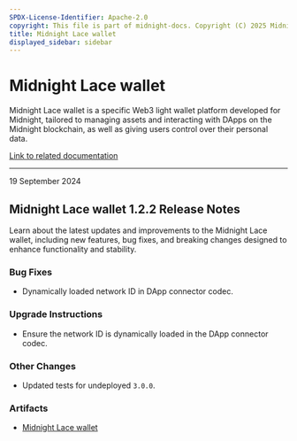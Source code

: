 ```yaml
---
SPDX-License-Identifier: Apache-2.0
copyright: This file is part of midnight-docs. Copyright (C) 2025 Midnight Foundation. Licensed under the Apache License, Version 2.0 (the "License"); You may not use this file except in compliance with the License. You may obtain a copy of the License at http://www.apache.org/licenses/LICENSE-2.0 Unless required by applicable law or agreed to in writing, software distributed under the License is distributed on an "AS IS" BASIS, WITHOUT WARRANTIES OR CONDITIONS OF ANY KIND, either express or implied. See the License for the specific language governing permissions and limitations under the License.
title: Midnight Lace wallet
displayed_sidebar: sidebar
---
```


# Midnight Lace wallet

Midnight Lace wallet is a specific Web3 light wallet platform developed for Midnight, tailored to managing assets and interacting with DApps on the Midnight blockchain, as well as giving users control over their personal data.

[Link to related documentation](https://www.lace.io/)

---

<div 
  style={{
    marginTop: '0',
    fontSize: '1rem',
    fontWeight: 'normal',
    marginBottom: '0.5rem'
  }}
>
  19 September 2024
</div>

## Midnight Lace wallet 1.2.2 Release Notes

Learn about the latest updates and improvements to the Midnight Lace wallet, including new features, bug fixes, and breaking changes designed to enhance functionality and stability.

### Bug Fixes

- Dynamically loaded network ID in DApp connector codec.  

### Upgrade Instructions

- Ensure the network ID is dynamically loaded in the DApp connector codec.  

### Other Changes

- Updated tests for undeployed `3.0.0`.  

### Artifacts

- [Midnight Lace wallet](https://raw.githubusercontent.com/midnight-ntwrk/releases/gh-pages/artifacts/wallet/midnight-lace-1.2.2/midnight-lace-1.2.2.zip)




